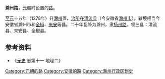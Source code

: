 '''滁州路'''，[[元朝|元朝]]时设置的[[路_(行政区划)|路]]。

[[至元_(忽必烈)|至元]]十五年（1278年）升[[滁州_(古代)|滁州]]置，[[治所|治所]]在[[清流县|清流县]]（今安徽省[[滁州市|滁州市]]）。辖境相当今安徽省滁州市和[[全椒县|全椒]]、[[来安县|来安]]等县。二十年复降为滁州，隶[[扬州路|扬州路]]。领三县：清流县、来安县、全椒县。

== 参考资料 ==

*《[[元史|元史]] 志第十一 地理二》

{{元朝行政区划小作品}}
{{DEFAULTSORT:C}}
[[Category:元朝的路|Category:元朝的路]]
[[Category:安徽的路|Category:安徽的路]]
[[Category:滁州行政区划史|Category:滁州行政区划史]]